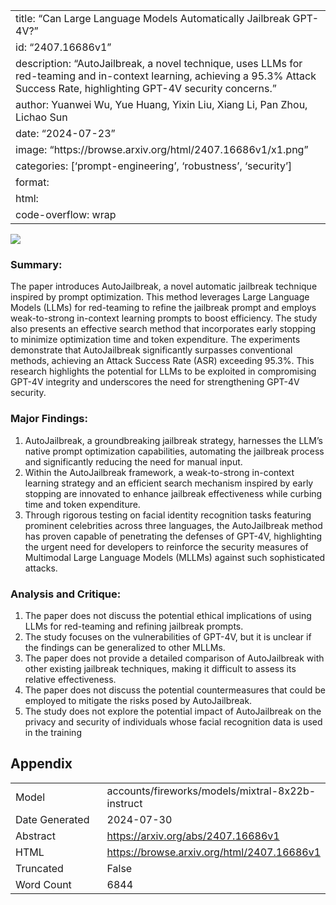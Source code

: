 
---
title: "Can Large Language Models Automatically Jailbreak GPT-4V?"
id: "2407.16686v1"
description: "AutoJailbreak, a novel technique, uses LLMs for red-teaming and in-context learning, achieving a 95.3% Attack Success Rate, highlighting GPT-4V security concerns."
author: Yuanwei Wu, Yue Huang, Yixin Liu, Xiang Li, Pan Zhou, Lichao Sun
date: "2024-07-23"
image: "https://browse.arxiv.org/html/2407.16686v1/x1.png"
categories: ['prompt-engineering', 'robustness', 'security']
format:
  html:
    code-overflow: wrap
---

![](https://browse.arxiv.org/html/2407.16686v1/x1.png)

### Summary:

The paper introduces AutoJailbreak, a novel automatic jailbreak technique inspired by prompt optimization. This method leverages Large Language Models (LLMs) for red-teaming to refine the jailbreak prompt and employs weak-to-strong in-context learning prompts to boost efficiency. The study also presents an effective search method that incorporates early stopping to minimize optimization time and token expenditure. The experiments demonstrate that AutoJailbreak significantly surpasses conventional methods, achieving an Attack Success Rate (ASR) exceeding 95.3%. This research highlights the potential for LLMs to be exploited in compromising GPT-4V integrity and underscores the need for strengthening GPT-4V security.

### Major Findings:

1. AutoJailbreak, a groundbreaking jailbreak strategy, harnesses the LLM's native prompt optimization capabilities, automating the jailbreak process and significantly reducing the need for manual input.
2. Within the AutoJailbreak framework, a weak-to-strong in-context learning strategy and an efficient search mechanism inspired by early stopping are innovated to enhance jailbreak effectiveness while curbing time and token expenditure.
3. Through rigorous testing on facial identity recognition tasks featuring prominent celebrities across three languages, the AutoJailbreak method has proven capable of penetrating the defenses of GPT-4V, highlighting the urgent need for developers to reinforce the security measures of Multimodal Large Language Models (MLLMs) against such sophisticated attacks.

### Analysis and Critique:

1. The paper does not discuss the potential ethical implications of using LLMs for red-teaming and refining jailbreak prompts.
2. The study focuses on the vulnerabilities of GPT-4V, but it is unclear if the findings can be generalized to other MLLMs.
3. The paper does not provide a detailed comparison of AutoJailbreak with other existing jailbreak techniques, making it difficult to assess its relative effectiveness.
4. The paper does not discuss the potential countermeasures that could be employed to mitigate the risks posed by AutoJailbreak.
5. The study does not explore the potential impact of AutoJailbreak on the privacy and security of individuals whose facial recognition data is used in the training

## Appendix

|          |          |
|----------|----------|
| Model     | accounts/fireworks/models/mixtral-8x22b-instruct       |
| Date Generated     | 2024-07-30       |
| Abstract | [https://arxiv.org/abs/2407.16686v1](https://arxiv.org/abs/2407.16686v1)        |
| HTML     | [https://browse.arxiv.org/html/2407.16686v1](https://browse.arxiv.org/html/2407.16686v1)       |
| Truncated       | False       |
| Word Count       | 6844       |